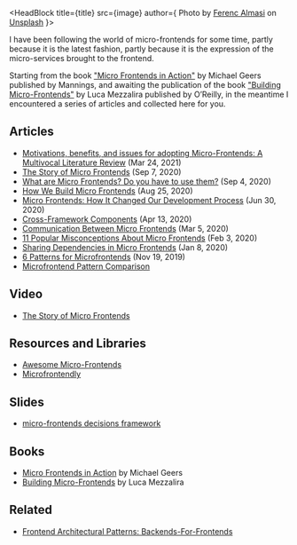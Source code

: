 

<HeadBlock title={title} src={image} author={
  <span>Photo by <a href="https://unsplash.com/@flowforfrank?utm_source=unsplash&utm_medium=referral&utm_content=creditCopyText">Ferenc Almasi</a> on <a href="https://unsplash.com/s/photos/frontend?utm_source=unsplash&utm_medium=referral&utm_content=creditCopyText">Unsplash</a></span>
}></HeadBlock>

I have been following the world of micro-frontends for some time, partly because it is the latest fashion, partly because it is the expression of the micro-services brought to the frontend.

Starting from the book ["Micro Frontends in Action"](https://www.manning.com/books/micro-frontends-in-action) by Michael Geers published by Mannings,
and awaiting the publication of the book ["Building Micro-Frontends"](https://www.buildingmicrofrontends.com/) by Luca Mezzalira published by O’Reilly,
in the meantime I encountered a series of articles and collected here for you.


## Articles
- [Motivations, benefits, and issues for adopting Micro-Frontends: A Multivocal Literature Review](https://www.sciencedirect.com/science/article/pii/S0950584921000549) (Mar 24, 2021)
- [The Story of Micro Frontends](https://infoxicator.medium.com/the-story-of-micro-frontends-e6cfa5752939) (Sep 7, 2020)
- [What are Micro Frontends? Do you have to use them?](https://betterprogramming.pub/what-are-micro-frontends-is-it-even-necessary-to-use-them-f1393d65ef2f) (Sep 4, 2020)
- [How We Build Micro Frontends](https://blog.bitsrc.io/how-we-build-micro-front-ends-d3eeeac0acfc) (Aug 25, 2020)
- [Micro Frontends: How It Changed Our Development Process](https://medium.com/trendyol-tech/micro-frontends-how-it-changed-our-development-process-a5cf667356da) (Jun 30, 2020)
- [Cross-Framework Components](https://blog.bitsrc.io/cross-framework-components-8439d58342e5) (Apr 13, 2020)
- [Communication Between Micro Frontends](https://blog.bitsrc.io/communication-between-micro-frontends-67a745c6cfbe) (Mar 5, 2020)
- [11 Popular Misconceptions About Micro Frontends](https://blog.bitsrc.io/11-popular-misconceptions-about-micro-frontends-d5daecc92efb) (Feb 3, 2020)
- [Sharing Dependencies in Micro Frontends](https://blog.bitsrc.io/sharing-dependencies-in-micro-frontends-9da142296a2b) (Jan 8, 2020)
- [6 Patterns for Microfrontends](https://blog.bitsrc.io/6-patterns-for-microfrontends-347ae0017ec0) (Nov 19, 2019)
- [Microfrontend Pattern Comparison](https://gist.github.com/FlorianRappl/f8cc3c939971a7b66436ba3ab3037094)

## Video
- [The Story of Micro Frontends](https://www.youtube.com/watch?v=Cbju5GSF1KU)

## Resources and Libraries
- [Awesome Micro-Frontends](https://github.com/rajasegar/awesome-micro-frontends)
- [Microfrontendly](https://github.com/marcinmilewicz/microfrontendly)

## Slides
- [micro-frontends decisions framework](https://docs.google.com/presentation/d/18nEQDHUvBOuUId-nY8QVJqSPhhYpiH64ZCAu-IqEYr0/edit#slide=id.g9cf7246ccf_0_0)

## Books
- [Micro Frontends in Action](https://www.manning.com/books/micro-frontends-in-action) by Michael Geers
- [Building Micro-Frontends](https://www.buildingmicrofrontends.com/) by Luca Mezzalira

## Related
- [Frontend Architectural Patterns: Backends-For-Frontends](https://medium.com/frontend-at-scale/frontend-architectural-patterns-backend-for-frontend-29679aba886c)


